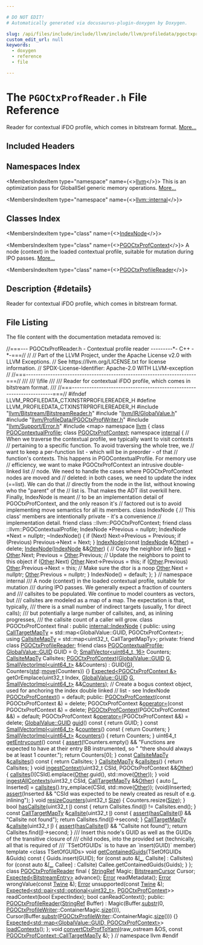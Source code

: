 ```yaml
---

# DO NOT EDIT!
# Automatically generated via docusaurus-plugin-doxygen by Doxygen.

slug: /api/files/include/include/llvm/include/llvm/profiledata/pgoctxprofreader-h
custom_edit_url: null
keywords:
  - doxygen
  - reference
  - file

---
```





# The `PGOCtxProfReader.h` File Reference

<DoxygenPage pluginConfig={pluginConfig}>

Reader for contextual iFDO profile, which comes in bitstream format. <a href="#details">More...</a>

## Included Headers

<IncludesList>
<IncludesListItem
  filePath="llvm/Bitstream/BitstreamReader.h"
  permalink="/docs/api/files/include/include/llvm/include/llvm/bitstream/bitstreamreader-h"
  isLocal="true" />
<IncludesListItem
  filePath="llvm/IR/GlobalValue.h"
  permalink="/docs/api/files/include/include/llvm/include/llvm/ir/globalvalue-h"
  isLocal="true" />
<IncludesListItem
  filePath="llvm/ProfileData/PGOCtxProfWriter.h"
  permalink="/docs/api/files/include/include/llvm/include/llvm/profiledata/pgoctxprofwriter-h"
  isLocal="true" />
<IncludesListItem
  filePath="llvm/Support/Error.h"
  permalink="/docs/api/files/include/include/llvm/include/llvm/support/error-h"
  isLocal="true" />
<IncludesListItem
  filePath="map"
  permalink=""
  isLocal="false" />
</IncludesList>

## Namespaces Index

<MembersIndex>

<MembersIndexItem
  type="namespace"
  name={<><a href="/docs/api/namespaces/llvm">llvm</a></>}>
This is an optimization pass for GlobalISel generic memory operations. <a href="/docs/api/namespaces/llvm/#details">More...</a>
</MembersIndexItem>

<MembersIndexItem
  type="namespace"
  name={<><a href="/docs/api/namespaces/llvm/internal">llvm::internal</a></>}>
</MembersIndexItem>

</MembersIndex>

## Classes Index

<MembersIndex>

<MembersIndexItem
  type="class"
  name={<><a href="/docs/api/classes/llvm/internal/indexnode">IndexNode</a></>}>
</MembersIndexItem>

<MembersIndexItem
  type="class"
  name={<><a href="/docs/api/classes/llvm/pgoctxprofcontext">PGOCtxProfContext</a></>}>
A node (context) in the loaded contextual profile, suitable for mutation during IPO passes. <a href="/docs/api/classes/llvm/pgoctxprofcontext/#details">More...</a>
</MembersIndexItem>

<MembersIndexItem
  type="class"
  name={<><a href="/docs/api/classes/llvm/pgoctxprofilereader">PGOCtxProfileReader</a></>}>
</MembersIndexItem>

</MembersIndex>

## Description {#details}

Reader for contextual iFDO profile, which comes in bitstream format.

## File Listing

The file content with the documentation metadata removed is:

<ProgramListing>

<Link id="l00001" /><CodeLine lineNumber="1"><Highlight kind="comment">//===--- PGOCtxProfReader.h - Contextual profile reader ---------&#42;- C++ -&#42;-===//</Highlight><Highlight kind="normal"></Highlight></CodeLine>
<Link id="l00002" /><CodeLine lineNumber="2"><Highlight kind="normal"></Highlight><Highlight kind="comment">//</Highlight><Highlight kind="normal"></Highlight></CodeLine>
<Link id="l00003" /><CodeLine lineNumber="3"><Highlight kind="normal"></Highlight><Highlight kind="comment">// Part of the LLVM Project, under the Apache License v2.0 with LLVM Exceptions.</Highlight><Highlight kind="normal"></Highlight></CodeLine>
<Link id="l00004" /><CodeLine lineNumber="4"><Highlight kind="normal"></Highlight><Highlight kind="comment">// See https://llvm.org/LICENSE.txt for license information.</Highlight><Highlight kind="normal"></Highlight></CodeLine>
<Link id="l00005" /><CodeLine lineNumber="5"><Highlight kind="normal"></Highlight><Highlight kind="comment">// SPDX-License-Identifier: Apache-2.0 WITH LLVM-exception</Highlight><Highlight kind="normal"></Highlight></CodeLine>
<Link id="l00006" /><CodeLine lineNumber="6"><Highlight kind="normal"></Highlight><Highlight kind="comment">//</Highlight><Highlight kind="normal"></Highlight></CodeLine>
<Link id="l00007" /><CodeLine lineNumber="7"><Highlight kind="normal"></Highlight><Highlight kind="comment">//===----------------------------------------------------------------------===//</Highlight><Highlight kind="comment"></Highlight></CodeLine>
<Link id="l00008" /><CodeLine lineNumber="8"><Highlight kind="comment">///</Highlight></CodeLine>
<Link id="l00009" /><CodeLine lineNumber="9"><Highlight kind="comment">/// \\file</Highlight></CodeLine>
<Link id="l00010" /><CodeLine lineNumber="10"><Highlight kind="comment">///</Highlight></CodeLine>
<Link id="l00011" /><CodeLine lineNumber="11"><Highlight kind="comment">/// Reader for contextual iFDO profile, which comes in bitstream format.</Highlight></CodeLine>
<Link id="l00012" /><CodeLine lineNumber="12"><Highlight kind="comment">///</Highlight><Highlight kind="normal"></Highlight></CodeLine>
<Link id="l00013" /><CodeLine lineNumber="13"><Highlight kind="normal"></Highlight><Highlight kind="comment">//===----------------------------------------------------------------------===//</Highlight><Highlight kind="normal"></Highlight></CodeLine>
<Link id="l00014" /><CodeLine lineNumber="14"><Highlight kind="normal"></Highlight></CodeLine>
<Link id="l00015" /><CodeLine lineNumber="15"><Highlight kind="normal"></Highlight><Highlight kind="preprocessor">#ifndef LLVM&#95;PROFILEDATA&#95;CTXINSTRPROFILEREADER&#95;H</Highlight><Highlight kind="normal"></Highlight></CodeLine>
<Link id="l00016" /><CodeLine lineNumber="16"><Highlight kind="normal"></Highlight><Highlight kind="preprocessor">#define LLVM&#95;PROFILEDATA&#95;CTXINSTRPROFILEREADER&#95;H</Highlight><Highlight kind="normal"></Highlight></CodeLine>
<Link id="l00017" /><CodeLine lineNumber="17"><Highlight kind="normal"></Highlight></CodeLine>
<Link id="l00018" /><CodeLine lineNumber="18"><Highlight kind="normal"></Highlight><Highlight kind="preprocessor">#include &quot;<a href="/docs/api/files/include/include/llvm/include/llvm/bitstream/bitstreamreader-h">llvm/Bitstream/BitstreamReader.h</a>&quot;</Highlight><Highlight kind="normal"></Highlight></CodeLine>
<Link id="l00019" /><CodeLine lineNumber="19"><Highlight kind="normal"></Highlight><Highlight kind="preprocessor">#include &quot;<a href="/docs/api/files/include/include/llvm/include/llvm/ir/globalvalue-h">llvm/IR/GlobalValue.h</a>&quot;</Highlight><Highlight kind="normal"></Highlight></CodeLine>
<Link id="l00020" /><CodeLine lineNumber="20"><Highlight kind="normal"></Highlight><Highlight kind="preprocessor">#include &quot;<a href="/docs/api/files/include/include/llvm/include/llvm/profiledata/pgoctxprofwriter-h">llvm/ProfileData/PGOCtxProfWriter.h</a>&quot;</Highlight><Highlight kind="normal"></Highlight></CodeLine>
<Link id="l00021" /><CodeLine lineNumber="21"><Highlight kind="normal"></Highlight><Highlight kind="preprocessor">#include &quot;<a href="/docs/api/files/include/include/llvm/include/llvm/support/error-h">llvm/Support/Error.h</a>&quot;</Highlight><Highlight kind="normal"></Highlight></CodeLine>
<Link id="l00022" /><CodeLine lineNumber="22"><Highlight kind="normal"></Highlight><Highlight kind="preprocessor">#include &lt;map&gt;</Highlight><Highlight kind="normal"></Highlight></CodeLine>
<Link id="l00023" /><CodeLine lineNumber="23"><Highlight kind="normal"></Highlight></CodeLine>
<Link id="l00024" /><CodeLine lineNumber="24"><Highlight kind="normal"></Highlight><Highlight kind="keyword">namespace </Highlight><Highlight kind="normal"><a href="/docs/api/namespaces/llvm">llvm</a> &#123;</Highlight></CodeLine>
<Link id="l00025" /><CodeLine lineNumber="25"><Highlight kind="normal"></Highlight><Highlight kind="keyword">class </Highlight><Highlight kind="normal"><a href="/docs/api/classes/llvm/pgocontextualprofile">PGOContextualProfile</a>;</Highlight></CodeLine>
<Link id="l00026" /><CodeLine lineNumber="26"><Highlight kind="normal"></Highlight><Highlight kind="keyword">class </Highlight><Highlight kind="normal"><a href="/docs/api/classes/llvm/pgoctxprofcontext">PGOCtxProfContext</a>;</Highlight></CodeLine>
<Link id="l00027" /><CodeLine lineNumber="27"><Highlight kind="normal"></Highlight></CodeLine>
<Link id="l00028" /><CodeLine lineNumber="28" lineLink="/docs/api/namespaces/llvm/internal"><Highlight kind="normal"></Highlight><Highlight kind="keyword">namespace </Highlight><Highlight kind="normal"><a href="/docs/api/namespaces/llvm/internal">internal</a> &#123;</Highlight></CodeLine>
<Link id="l00029" /><CodeLine lineNumber="29"><Highlight kind="normal"></Highlight><Highlight kind="comment">// When we traverse the contextual profile, we typically want to visit contexts</Highlight><Highlight kind="normal"></Highlight></CodeLine>
<Link id="l00030" /><CodeLine lineNumber="30"><Highlight kind="normal"></Highlight><Highlight kind="comment">// pertaining to a specific function. To avoid traversing the whole tree, we</Highlight><Highlight kind="normal"></Highlight></CodeLine>
<Link id="l00031" /><CodeLine lineNumber="31"><Highlight kind="normal"></Highlight><Highlight kind="comment">// want to keep a per-function list - which will be in preorder - of that</Highlight><Highlight kind="normal"></Highlight></CodeLine>
<Link id="l00032" /><CodeLine lineNumber="32"><Highlight kind="normal"></Highlight><Highlight kind="comment">// function&#39;s contexts. This happens in PGOContextualProfile. For memory use</Highlight><Highlight kind="normal"></Highlight></CodeLine>
<Link id="l00033" /><CodeLine lineNumber="33"><Highlight kind="normal"></Highlight><Highlight kind="comment">// efficiency, we want to make PGOCtxProfContext an intrusive double-linked list</Highlight><Highlight kind="normal"></Highlight></CodeLine>
<Link id="l00034" /><CodeLine lineNumber="34"><Highlight kind="normal"></Highlight><Highlight kind="comment">// node. We need to handle the cases where PGOCtxProfContext nodes are moved and</Highlight><Highlight kind="normal"></Highlight></CodeLine>
<Link id="l00035" /><CodeLine lineNumber="35"><Highlight kind="normal"></Highlight><Highlight kind="comment">// deleted: in both cases, we need to update the index (==list). We can do that</Highlight><Highlight kind="normal"></Highlight></CodeLine>
<Link id="l00036" /><CodeLine lineNumber="36"><Highlight kind="normal"></Highlight><Highlight kind="comment">// directly from the node in the list, without knowing who the &quot;parent&quot; of the</Highlight><Highlight kind="normal"></Highlight></CodeLine>
<Link id="l00037" /><CodeLine lineNumber="37"><Highlight kind="normal"></Highlight><Highlight kind="comment">// list is. That makes the ADT ilist overkill here. Finally, IndexNode is meant</Highlight><Highlight kind="normal"></Highlight></CodeLine>
<Link id="l00038" /><CodeLine lineNumber="38"><Highlight kind="normal"></Highlight><Highlight kind="comment">// to be an implementation detail of PGOCtxProfContext, and the only reason it&#39;s</Highlight><Highlight kind="normal"></Highlight></CodeLine>
<Link id="l00039" /><CodeLine lineNumber="39"><Highlight kind="normal"></Highlight><Highlight kind="comment">// factored out is to avoid implementing move semantics for all its members.</Highlight><Highlight kind="normal"></Highlight></CodeLine>
<Link id="l00040" /><CodeLine lineNumber="40" lineLink="/docs/api/classes/llvm/internal/indexnode"><Highlight kind="normal"></Highlight><Highlight kind="keyword">class </Highlight><Highlight kind="normal">IndexNode &#123;</Highlight></CodeLine>
<Link id="l00041" /><CodeLine lineNumber="41"><Highlight kind="normal">  </Highlight><Highlight kind="comment">// This class&#39; members are intentionally private - it&#39;s a convenience</Highlight><Highlight kind="normal"></Highlight></CodeLine>
<Link id="l00042" /><CodeLine lineNumber="42"><Highlight kind="normal">  </Highlight><Highlight kind="comment">// implementation detail.</Highlight><Highlight kind="normal"></Highlight></CodeLine>
<Link id="l00043" /><CodeLine lineNumber="43" lineLink="/docs/api/classes/llvm/internal/indexnode/#a6b64dd80c6b11c12c92211770f6bb015"><Highlight kind="normal">  </Highlight><Highlight kind="keyword">friend</Highlight><Highlight kind="normal"> class ::llvm::PGOCtxProfContext;</Highlight></CodeLine>
<Link id="l00044" /><CodeLine lineNumber="44" lineLink="/docs/api/classes/llvm/internal/indexnode/#a14edb68a47432e537dc1e7f23280e618"><Highlight kind="normal">  </Highlight><Highlight kind="keyword">friend</Highlight><Highlight kind="normal"> class ::llvm::PGOContextualProfile;</Highlight></CodeLine>
<Link id="l00045" /><CodeLine lineNumber="45"><Highlight kind="normal"></Highlight></CodeLine>
<Link id="l00046" /><CodeLine lineNumber="46"><Highlight kind="normal">  IndexNode &#42;Previous = </Highlight><Highlight kind="keyword">nullptr</Highlight><Highlight kind="normal">;</Highlight></CodeLine>
<Link id="l00047" /><CodeLine lineNumber="47"><Highlight kind="normal">  IndexNode &#42;Next = </Highlight><Highlight kind="keyword">nullptr</Highlight><Highlight kind="normal">;</Highlight></CodeLine>
<Link id="l00048" /><CodeLine lineNumber="48"><Highlight kind="normal"></Highlight></CodeLine>
<Link id="l00049" /><CodeLine lineNumber="49"><Highlight kind="normal">  ~IndexNode() &#123;</Highlight></CodeLine>
<Link id="l00050" /><CodeLine lineNumber="50"><Highlight kind="normal">    </Highlight><Highlight kind="keywordflow">if</Highlight><Highlight kind="normal"> (Next)</Highlight></CodeLine>
<Link id="l00051" /><CodeLine lineNumber="51"><Highlight kind="normal">      Next-&gt;Previous = Previous;</Highlight></CodeLine>
<Link id="l00052" /><CodeLine lineNumber="52"><Highlight kind="normal">    </Highlight><Highlight kind="keywordflow">if</Highlight><Highlight kind="normal"> (Previous)</Highlight></CodeLine>
<Link id="l00053" /><CodeLine lineNumber="53"><Highlight kind="normal">      Previous-&gt;Next = Next;</Highlight></CodeLine>
<Link id="l00054" /><CodeLine lineNumber="54"><Highlight kind="normal">  &#125;</Highlight></CodeLine>
<Link id="l00055" /><CodeLine lineNumber="55"><Highlight kind="normal"></Highlight></CodeLine>
<Link id="l00056" /><CodeLine lineNumber="56"><Highlight kind="normal">  <a href="/docs/api/classes/llvm/internal/indexnode">IndexNode</a>(</Highlight><Highlight kind="keyword">const</Highlight><Highlight kind="normal"> <a href="/docs/api/classes/llvm/internal/indexnode">IndexNode</a> &amp;<a href="/docs/api/namespaces/llvm/#a9eb4f5b98b70ee4fab9614ed58282c1fa6311ae17c1ee52b36e68aaf4ad066387">Other</a>) = </Highlight><Highlight kind="keyword">delete</Highlight><Highlight kind="normal">;</Highlight></CodeLine>
<Link id="l00057" /><CodeLine lineNumber="57"><Highlight kind="normal"></Highlight></CodeLine>
<Link id="l00058" /><CodeLine lineNumber="58"><Highlight kind="normal">  <a href="/docs/api/classes/llvm/internal/indexnode">IndexNode</a>(<a href="/docs/api/classes/llvm/internal/indexnode">IndexNode</a> &amp;&amp;<a href="/docs/api/namespaces/llvm/#a9eb4f5b98b70ee4fab9614ed58282c1fa6311ae17c1ee52b36e68aaf4ad066387">Other</a>) &#123;</Highlight></CodeLine>
<Link id="l00059" /><CodeLine lineNumber="59"><Highlight kind="normal">    </Highlight><Highlight kind="comment">// Copy the neighbor info</Highlight><Highlight kind="normal"></Highlight></CodeLine>
<Link id="l00060" /><CodeLine lineNumber="60"><Highlight kind="normal">    <a href="/docs/api/namespaces/llvm/#ab13c360340346d082b959b8cd79f2c1a">Next</a> = <a href="/docs/api/namespaces/llvm/#a9eb4f5b98b70ee4fab9614ed58282c1fa6311ae17c1ee52b36e68aaf4ad066387">Other</a>.Next;</Highlight></CodeLine>
<Link id="l00061" /><CodeLine lineNumber="61"><Highlight kind="normal">    Previous = <a href="/docs/api/namespaces/llvm/#a9eb4f5b98b70ee4fab9614ed58282c1fa6311ae17c1ee52b36e68aaf4ad066387">Other</a>.Previous;</Highlight></CodeLine>
<Link id="l00062" /><CodeLine lineNumber="62"><Highlight kind="normal"></Highlight></CodeLine>
<Link id="l00063" /><CodeLine lineNumber="63"><Highlight kind="normal">    </Highlight><Highlight kind="comment">// Update the neighbors to point to this object</Highlight><Highlight kind="normal"></Highlight></CodeLine>
<Link id="l00064" /><CodeLine lineNumber="64"><Highlight kind="normal">    </Highlight><Highlight kind="keywordflow">if</Highlight><Highlight kind="normal"> (<a href="/docs/api/namespaces/llvm/#a9eb4f5b98b70ee4fab9614ed58282c1fa6311ae17c1ee52b36e68aaf4ad066387">Other</a>.Next)</Highlight></CodeLine>
<Link id="l00065" /><CodeLine lineNumber="65"><Highlight kind="normal">      <a href="/docs/api/namespaces/llvm/#a9eb4f5b98b70ee4fab9614ed58282c1fa6311ae17c1ee52b36e68aaf4ad066387">Other</a>.Next-&gt;Previous = </Highlight><Highlight kind="keyword">this</Highlight><Highlight kind="normal">;</Highlight></CodeLine>
<Link id="l00066" /><CodeLine lineNumber="66"><Highlight kind="normal">    </Highlight><Highlight kind="keywordflow">if</Highlight><Highlight kind="normal"> (<a href="/docs/api/namespaces/llvm/#a9eb4f5b98b70ee4fab9614ed58282c1fa6311ae17c1ee52b36e68aaf4ad066387">Other</a>.Previous)</Highlight></CodeLine>
<Link id="l00067" /><CodeLine lineNumber="67"><Highlight kind="normal">      <a href="/docs/api/namespaces/llvm/#a9eb4f5b98b70ee4fab9614ed58282c1fa6311ae17c1ee52b36e68aaf4ad066387">Other</a>.Previous-&gt;Next = </Highlight><Highlight kind="keyword">this</Highlight><Highlight kind="normal">;</Highlight></CodeLine>
<Link id="l00068" /><CodeLine lineNumber="68"><Highlight kind="normal"></Highlight></CodeLine>
<Link id="l00069" /><CodeLine lineNumber="69"><Highlight kind="normal">    </Highlight><Highlight kind="comment">// Make sure the dtor is a noop</Highlight><Highlight kind="normal"></Highlight></CodeLine>
<Link id="l00070" /><CodeLine lineNumber="70"><Highlight kind="normal">    <a href="/docs/api/namespaces/llvm/#a9eb4f5b98b70ee4fab9614ed58282c1fa6311ae17c1ee52b36e68aaf4ad066387">Other</a>.Next = </Highlight><Highlight kind="keyword">nullptr</Highlight><Highlight kind="normal">;</Highlight></CodeLine>
<Link id="l00071" /><CodeLine lineNumber="71"><Highlight kind="normal">    <a href="/docs/api/namespaces/llvm/#a9eb4f5b98b70ee4fab9614ed58282c1fa6311ae17c1ee52b36e68aaf4ad066387">Other</a>.Previous = </Highlight><Highlight kind="keyword">nullptr</Highlight><Highlight kind="normal">;</Highlight></CodeLine>
<Link id="l00072" /><CodeLine lineNumber="72"><Highlight kind="normal">  &#125;</Highlight></CodeLine>
<Link id="l00073" /><CodeLine lineNumber="73"><Highlight kind="normal">  IndexNode() = </Highlight><Highlight kind="keywordflow">default</Highlight><Highlight kind="normal">;</Highlight></CodeLine>
<Link id="l00074" /><CodeLine lineNumber="74"><Highlight kind="normal">&#125;;</Highlight></CodeLine>
<Link id="l00075" /><CodeLine lineNumber="75"><Highlight kind="normal">&#125; </Highlight><Highlight kind="comment">// namespace internal</Highlight><Highlight kind="normal"></Highlight></CodeLine>
<Link id="l00076" /><CodeLine lineNumber="76"><Highlight kind="normal"></Highlight><Highlight kind="comment"></Highlight></CodeLine>
<Link id="l00077" /><CodeLine lineNumber="77"><Highlight kind="comment">/// A node (context) in the loaded contextual profile, suitable for mutation</Highlight></CodeLine>
<Link id="l00078" /><CodeLine lineNumber="78"><Highlight kind="comment">/// during IPO passes. We generally expect a fraction of counters and</Highlight></CodeLine>
<Link id="l00079" /><CodeLine lineNumber="79"><Highlight kind="comment">/// callsites to be populated. We continue to model counters as vectors, but</Highlight></CodeLine>
<Link id="l00080" /><CodeLine lineNumber="80"><Highlight kind="comment">/// callsites are modeled as a map of a map. The expectation is that, typically,</Highlight></CodeLine>
<Link id="l00081" /><CodeLine lineNumber="81"><Highlight kind="comment">/// there is a small number of indirect targets (usually, 1 for direct calls);</Highlight></CodeLine>
<Link id="l00082" /><CodeLine lineNumber="82"><Highlight kind="comment">/// but potentially a large number of callsites, and, as inlining progresses,</Highlight></CodeLine>
<Link id="l00083" /><CodeLine lineNumber="83"><Highlight kind="comment">/// the callsite count of a caller will grow.</Highlight><Highlight kind="normal"></Highlight></CodeLine>
<Link id="l00084" /><CodeLine lineNumber="84" lineLink="/docs/api/classes/llvm/pgoctxprofcontext"><Highlight kind="normal"></Highlight><Highlight kind="keyword">class </Highlight><Highlight kind="normal">PGOCtxProfContext final : </Highlight><Highlight kind="keyword">public</Highlight><Highlight kind="normal"> <a href="/docs/api/classes/llvm/internal/indexnode">internal::IndexNode</a> &#123;</Highlight></CodeLine>
<Link id="l00085" /><CodeLine lineNumber="85"><Highlight kind="normal"></Highlight><Highlight kind="keyword">public</Highlight><Highlight kind="normal">:</Highlight></CodeLine>
<Link id="l00086" /><CodeLine lineNumber="86" lineLink="/docs/api/classes/llvm/pgoctxprofcontext/#afe49915d2374d86f45b65d4bbc8f7208"><Highlight kind="normal">  </Highlight><Highlight kind="keyword">using </Highlight><Highlight kind="normal"><a href="/docs/api/classes/llvm/pgoctxprofcontext/#afe49915d2374d86f45b65d4bbc8f7208">CallTargetMapTy</a> = std::map&lt;GlobalValue::GUID, PGOCtxProfContext&gt;;</Highlight></CodeLine>
<Link id="l00087" /><CodeLine lineNumber="87" lineLink="/docs/api/classes/llvm/pgoctxprofcontext/#a9cb043dbc57db0649037709a60529e16"><Highlight kind="normal">  </Highlight><Highlight kind="keyword">using </Highlight><Highlight kind="normal"><a href="/docs/api/classes/llvm/pgoctxprofcontext/#a9cb043dbc57db0649037709a60529e16">CallsiteMapTy</a> = std::map&lt;uint32&#95;t, CallTargetMapTy&gt;;</Highlight></CodeLine>
<Link id="l00088" /><CodeLine lineNumber="88"><Highlight kind="normal"></Highlight></CodeLine>
<Link id="l00089" /><CodeLine lineNumber="89"><Highlight kind="normal"></Highlight><Highlight kind="keyword">private</Highlight><Highlight kind="normal">:</Highlight></CodeLine>
<Link id="l00090" /><CodeLine lineNumber="90" lineLink="/docs/api/classes/llvm/pgoctxprofcontext/#a5eee2a5c5b86585caa32abaa8fcb4a54"><Highlight kind="normal">  </Highlight><Highlight kind="keyword">friend</Highlight><Highlight kind="normal"> </Highlight><Highlight kind="keyword">class </Highlight><Highlight kind="normal"><a href="/docs/api/classes/llvm/pgoctxprofcontext/#a5eee2a5c5b86585caa32abaa8fcb4a54">PGOCtxProfileReader</a>;</Highlight></CodeLine>
<Link id="l00091" /><CodeLine lineNumber="91" lineLink="/docs/api/classes/llvm/pgoctxprofcontext/#a4dc59ccb7765b51255a78706719f6331"><Highlight kind="normal">  </Highlight><Highlight kind="keyword">friend</Highlight><Highlight kind="normal"> </Highlight><Highlight kind="keyword">class </Highlight><Highlight kind="normal"><a href="/docs/api/classes/llvm/pgoctxprofcontext/#a4dc59ccb7765b51255a78706719f6331">PGOContextualProfile</a>;</Highlight></CodeLine>
<Link id="l00092" /><CodeLine lineNumber="92"><Highlight kind="normal"></Highlight></CodeLine>
<Link id="l00093" /><CodeLine lineNumber="93"><Highlight kind="normal">  <a href="/docs/api/classes/llvm/globalvalue/#a3af0428ec6e48cb2f05c199b7b9f7e07">GlobalValue::GUID</a> GUID = 0;</Highlight></CodeLine>
<Link id="l00094" /><CodeLine lineNumber="94"><Highlight kind="normal">  <a href="/docs/api/classes/llvm/smallvector">SmallVector&lt;uint64&#95;t, 16&gt;</a> Counters;</Highlight></CodeLine>
<Link id="l00095" /><CodeLine lineNumber="95"><Highlight kind="normal">  <a href="/docs/api/classes/llvm/pgoctxprofcontext/#a9cb043dbc57db0649037709a60529e16">CallsiteMapTy</a> Callsites;</Highlight></CodeLine>
<Link id="l00096" /><CodeLine lineNumber="96"><Highlight kind="normal"></Highlight></CodeLine>
<Link id="l00097" /><CodeLine lineNumber="97"><Highlight kind="normal">  <a href="/docs/api/classes/llvm/internal/indexnode/#a6b64dd80c6b11c12c92211770f6bb015">PGOCtxProfContext</a>(<a href="/docs/api/classes/llvm/globalvalue/#a3af0428ec6e48cb2f05c199b7b9f7e07">GlobalValue::GUID</a> <a href="/docs/api/files/lib/lib/support/md5-cpp/#ad96b7cf3182ce2ba85e5a7a93b12c441">G</a>, <a href="/docs/api/classes/llvm/smallvectorimpl">SmallVectorImpl&lt;uint64&#95;t&gt;</a> &amp;&amp;Counters)</Highlight></CodeLine>
<Link id="l00098" /><CodeLine lineNumber="98"><Highlight kind="normal">      : GUID(<a href="/docs/api/files/lib/lib/support/md5-cpp/#ad96b7cf3182ce2ba85e5a7a93b12c441">G</a>), Counters(<a href="/docs/api/namespaces/std">std</a>::<a href="/docs/api/namespaces/llvm/#abfc9c7ecf70f66901e439f7c04ef3dbb">move</a>(Counters)) &#123;&#125;</Highlight></CodeLine>
<Link id="l00099" /><CodeLine lineNumber="99"><Highlight kind="normal"></Highlight></CodeLine>
<Link id="l00100" /><CodeLine lineNumber="100"><Highlight kind="normal">  <a href="/docs/api/classes/llvm/expected">Expected&lt;PGOCtxProfContext &amp;&gt;</a></Highlight></CodeLine>
<Link id="l00101" /><CodeLine lineNumber="101"><Highlight kind="normal">  getOrEmplace(uint32&#95;t Index, <a href="/docs/api/classes/llvm/globalvalue/#a3af0428ec6e48cb2f05c199b7b9f7e07">GlobalValue::GUID</a> <a href="/docs/api/files/lib/lib/support/md5-cpp/#ad96b7cf3182ce2ba85e5a7a93b12c441">G</a>,</Highlight></CodeLine>
<Link id="l00102" /><CodeLine lineNumber="102"><Highlight kind="normal">               <a href="/docs/api/classes/llvm/smallvectorimpl">SmallVectorImpl&lt;uint64&#95;t&gt;</a> &amp;&amp;<a href="/docs/api/namespaces/llvm/#af59335be18fa802d111a646be658b7d0a1825325dad32bd15f145220a44e0c010">Counters</a>);</Highlight></CodeLine>
<Link id="l00103" /><CodeLine lineNumber="103"><Highlight kind="normal"></Highlight></CodeLine>
<Link id="l00104" /><CodeLine lineNumber="104"><Highlight kind="normal">  </Highlight><Highlight kind="comment">// Create a bogus context object, used for anchoring the index double linked</Highlight><Highlight kind="normal"></Highlight></CodeLine>
<Link id="l00105" /><CodeLine lineNumber="105"><Highlight kind="normal">  </Highlight><Highlight kind="comment">// list - see IndexNode</Highlight><Highlight kind="normal"></Highlight></CodeLine>
<Link id="l00106" /><CodeLine lineNumber="106"><Highlight kind="normal">  <a href="/docs/api/classes/llvm/internal/indexnode/#a6b64dd80c6b11c12c92211770f6bb015">PGOCtxProfContext</a>() = </Highlight><Highlight kind="keywordflow">default</Highlight><Highlight kind="normal">;</Highlight></CodeLine>
<Link id="l00107" /><CodeLine lineNumber="107"><Highlight kind="normal"></Highlight></CodeLine>
<Link id="l00108" /><CodeLine lineNumber="108"><Highlight kind="normal"></Highlight><Highlight kind="keyword">public</Highlight><Highlight kind="normal">:</Highlight></CodeLine>
<Link id="l00109" /><CodeLine lineNumber="109" lineLink="/docs/api/classes/llvm/pgoctxprofcontext/#ad0604c5abdc7da89b81326afeb82e6c0"><Highlight kind="normal">  <a href="/docs/api/classes/llvm/pgoctxprofcontext/#ad0604c5abdc7da89b81326afeb82e6c0">PGOCtxProfContext</a>(</Highlight><Highlight kind="keyword">const</Highlight><Highlight kind="normal"> PGOCtxProfContext &amp;) = </Highlight><Highlight kind="keyword">delete</Highlight><Highlight kind="normal">;</Highlight></CodeLine>
<Link id="l00110" /><CodeLine lineNumber="110" lineLink="/docs/api/classes/llvm/pgoctxprofcontext/#a40030f2b2e018f37b5d31a0bc0afb18a"><Highlight kind="normal">  PGOCtxProfContext &amp;<a href="/docs/api/classes/llvm/pgoctxprofcontext/#a40030f2b2e018f37b5d31a0bc0afb18a">operator=</a>(</Highlight><Highlight kind="keyword">const</Highlight><Highlight kind="normal"> PGOCtxProfContext &amp;) = </Highlight><Highlight kind="keyword">delete</Highlight><Highlight kind="normal">;</Highlight></CodeLine>
<Link id="l00111" /><CodeLine lineNumber="111" lineLink="/docs/api/classes/llvm/pgoctxprofcontext/#af0225927aae869b65a46601ed2ae1670"><Highlight kind="normal">  <a href="/docs/api/classes/llvm/pgoctxprofcontext/#af0225927aae869b65a46601ed2ae1670">PGOCtxProfContext</a>(PGOCtxProfContext &amp;&amp;) = </Highlight><Highlight kind="keywordflow">default</Highlight><Highlight kind="normal">;</Highlight></CodeLine>
<Link id="l00112" /><CodeLine lineNumber="112" lineLink="/docs/api/classes/llvm/pgoctxprofcontext/#a56d79c715c6503da9e9e689386a5d402"><Highlight kind="normal">  PGOCtxProfContext &amp;<a href="/docs/api/classes/llvm/pgoctxprofcontext/#a56d79c715c6503da9e9e689386a5d402">operator=</a>(PGOCtxProfContext &amp;&amp;) = </Highlight><Highlight kind="keyword">delete</Highlight><Highlight kind="normal">;</Highlight></CodeLine>
<Link id="l00113" /><CodeLine lineNumber="113"><Highlight kind="normal"></Highlight></CodeLine>
<Link id="l00114" /><CodeLine lineNumber="114" lineLink="/docs/api/classes/llvm/pgoctxprofcontext/#a37934d41ac1655fc180d52f0bbfbbd12"><Highlight kind="normal">  <a href="/docs/api/classes/llvm/globalvalue/#a3af0428ec6e48cb2f05c199b7b9f7e07">GlobalValue::GUID</a> <a href="/docs/api/classes/llvm/pgoctxprofcontext/#a37934d41ac1655fc180d52f0bbfbbd12">guid</a>()</Highlight><Highlight kind="keyword"> const </Highlight><Highlight kind="normal">&#123; </Highlight><Highlight kind="keywordflow">return</Highlight><Highlight kind="normal"> GUID; &#125;</Highlight></CodeLine>
<Link id="l00115" /><CodeLine lineNumber="115" lineLink="/docs/api/classes/llvm/pgoctxprofcontext/#a8c5af98c923e92256dab0c5e6da81c41"><Highlight kind="normal">  </Highlight><Highlight kind="keyword">const</Highlight><Highlight kind="normal"> <a href="/docs/api/classes/llvm/smallvectorimpl">SmallVectorImpl&lt;uint64&#95;t&gt;</a> &amp;<a href="/docs/api/classes/llvm/pgoctxprofcontext/#a8c5af98c923e92256dab0c5e6da81c41">counters</a>()</Highlight><Highlight kind="keyword"> const </Highlight><Highlight kind="normal">&#123; </Highlight><Highlight kind="keywordflow">return</Highlight><Highlight kind="normal"> Counters; &#125;</Highlight></CodeLine>
<Link id="l00116" /><CodeLine lineNumber="116" lineLink="/docs/api/classes/llvm/pgoctxprofcontext/#a03288c1ccffc0a95eec4fdcbeba87965"><Highlight kind="normal">  <a href="/docs/api/classes/llvm/smallvectorimpl">SmallVectorImpl&lt;uint64&#95;t&gt;</a> &amp;<a href="/docs/api/classes/llvm/pgoctxprofcontext/#a03288c1ccffc0a95eec4fdcbeba87965">counters</a>() &#123; </Highlight><Highlight kind="keywordflow">return</Highlight><Highlight kind="normal"> Counters; &#125;</Highlight></CodeLine>
<Link id="l00117" /><CodeLine lineNumber="117"><Highlight kind="normal"></Highlight></CodeLine>
<Link id="l00118" /><CodeLine lineNumber="118" lineLink="/docs/api/classes/llvm/pgoctxprofcontext/#a60c1e574aa000599441c31edd1ca722b"><Highlight kind="normal">  uint64&#95;t <a href="/docs/api/classes/llvm/pgoctxprofcontext/#a60c1e574aa000599441c31edd1ca722b">getEntrycount</a>()</Highlight><Highlight kind="keyword"> const </Highlight><Highlight kind="normal">&#123;</Highlight></CodeLine>
<Link id="l00119" /><CodeLine lineNumber="119"><Highlight kind="normal">    <a href="/docs/api/files/lib/lib/target/lib/target/amdgpu/silowercontrolflow-cpp/#a4868c5d81c5ccc98c47aeab6244346a0">assert</a>(!Counters.empty() &amp;&amp;</Highlight></CodeLine>
<Link id="l00120" /><CodeLine lineNumber="120"><Highlight kind="normal">           </Highlight><Highlight kind="stringliteral">&quot;Functions are expected to have at their entry BB instrumented, so &quot;</Highlight><Highlight kind="normal"></Highlight></CodeLine>
<Link id="l00121" /><CodeLine lineNumber="121"><Highlight kind="normal">           </Highlight><Highlight kind="stringliteral">&quot;there should always be at least 1 counter.&quot;</Highlight><Highlight kind="normal">);</Highlight></CodeLine>
<Link id="l00122" /><CodeLine lineNumber="122"><Highlight kind="normal">    </Highlight><Highlight kind="keywordflow">return</Highlight><Highlight kind="normal"> Counters&#91;0&#93;;</Highlight></CodeLine>
<Link id="l00123" /><CodeLine lineNumber="123"><Highlight kind="normal">  &#125;</Highlight></CodeLine>
<Link id="l00124" /><CodeLine lineNumber="124"><Highlight kind="normal"></Highlight></CodeLine>
<Link id="l00125" /><CodeLine lineNumber="125" lineLink="/docs/api/classes/llvm/pgoctxprofcontext/#affb11177f3ee87d20dddaed6faf94bb9"><Highlight kind="normal">  </Highlight><Highlight kind="keyword">const</Highlight><Highlight kind="normal"> <a href="/docs/api/classes/llvm/pgoctxprofcontext/#a9cb043dbc57db0649037709a60529e16">CallsiteMapTy</a> &amp;<a href="/docs/api/classes/llvm/pgoctxprofcontext/#affb11177f3ee87d20dddaed6faf94bb9">callsites</a>()</Highlight><Highlight kind="keyword"> const </Highlight><Highlight kind="normal">&#123; </Highlight><Highlight kind="keywordflow">return</Highlight><Highlight kind="normal"> Callsites; &#125;</Highlight></CodeLine>
<Link id="l00126" /><CodeLine lineNumber="126" lineLink="/docs/api/classes/llvm/pgoctxprofcontext/#ac00eff93670d3bfa9949cf4dbd713dd1"><Highlight kind="normal">  <a href="/docs/api/classes/llvm/pgoctxprofcontext/#a9cb043dbc57db0649037709a60529e16">CallsiteMapTy</a> &amp;<a href="/docs/api/classes/llvm/pgoctxprofcontext/#ac00eff93670d3bfa9949cf4dbd713dd1">callsites</a>() &#123; </Highlight><Highlight kind="keywordflow">return</Highlight><Highlight kind="normal"> Callsites; &#125;</Highlight></CodeLine>
<Link id="l00127" /><CodeLine lineNumber="127"><Highlight kind="normal"></Highlight></CodeLine>
<Link id="l00128" /><CodeLine lineNumber="128" lineLink="/docs/api/classes/llvm/pgoctxprofcontext/#ab9162fa8d2115a52011b489c91360549"><Highlight kind="normal">  </Highlight><Highlight kind="keywordtype">void</Highlight><Highlight kind="normal"> <a href="/docs/api/classes/llvm/pgoctxprofcontext/#ab9162fa8d2115a52011b489c91360549">ingestContext</a>(uint32&#95;t CSId, PGOCtxProfContext &amp;&amp;<a href="/docs/api/namespaces/llvm/#a9eb4f5b98b70ee4fab9614ed58282c1fa6311ae17c1ee52b36e68aaf4ad066387">Other</a>) &#123;</Highlight></CodeLine>
<Link id="l00129" /><CodeLine lineNumber="129"><Highlight kind="normal">    <a href="/docs/api/classes/llvm/pgoctxprofcontext/#affb11177f3ee87d20dddaed6faf94bb9">callsites</a>()&#91;CSId&#93;.emplace(<a href="/docs/api/namespaces/llvm/#a9eb4f5b98b70ee4fab9614ed58282c1fa6311ae17c1ee52b36e68aaf4ad066387">Other</a>.guid(), std::move(<a href="/docs/api/namespaces/llvm/#a9eb4f5b98b70ee4fab9614ed58282c1fa6311ae17c1ee52b36e68aaf4ad066387">Other</a>));</Highlight></CodeLine>
<Link id="l00130" /><CodeLine lineNumber="130"><Highlight kind="normal">  &#125;</Highlight></CodeLine>
<Link id="l00131" /><CodeLine lineNumber="131"><Highlight kind="normal"></Highlight></CodeLine>
<Link id="l00132" /><CodeLine lineNumber="132" lineLink="/docs/api/classes/llvm/pgoctxprofcontext/#a3ac7c86a99f1701c23abde84be3db23d"><Highlight kind="normal">  </Highlight><Highlight kind="keywordtype">void</Highlight><Highlight kind="normal"> <a href="/docs/api/classes/llvm/pgoctxprofcontext/#a3ac7c86a99f1701c23abde84be3db23d">ingestAllContexts</a>(uint32&#95;t CSId, <a href="/docs/api/classes/llvm/pgoctxprofcontext/#afe49915d2374d86f45b65d4bbc8f7208">CallTargetMapTy</a> &amp;&amp;<a href="/docs/api/namespaces/llvm/#a9eb4f5b98b70ee4fab9614ed58282c1fa6311ae17c1ee52b36e68aaf4ad066387">Other</a>) &#123;</Highlight></CodeLine>
<Link id="l00133" /><CodeLine lineNumber="133"><Highlight kind="normal">    </Highlight><Highlight kind="keyword">auto</Highlight><Highlight kind="normal"> &#91;<a href="/docs/api/files/lib/lib/target/lib/target/hexagon/lib/target/hexagon/mctargetdesc/hexagonmccodeemitter-cpp/#ae4dfd7b0d66121016d6466d2ff10e8ba">&#95;</a>, Inserted&#93; = <a href="/docs/api/classes/llvm/pgoctxprofcontext/#affb11177f3ee87d20dddaed6faf94bb9">callsites</a>().try&#95;emplace(CSId, std::move(<a href="/docs/api/namespaces/llvm/#a9eb4f5b98b70ee4fab9614ed58282c1fa6311ae17c1ee52b36e68aaf4ad066387">Other</a>));</Highlight></CodeLine>
<Link id="l00134" /><CodeLine lineNumber="134"><Highlight kind="normal">    (void)Inserted;</Highlight></CodeLine>
<Link id="l00135" /><CodeLine lineNumber="135"><Highlight kind="normal">    <a href="/docs/api/files/lib/lib/target/lib/target/amdgpu/silowercontrolflow-cpp/#a4868c5d81c5ccc98c47aeab6244346a0">assert</a>(Inserted &amp;&amp;</Highlight></CodeLine>
<Link id="l00136" /><CodeLine lineNumber="136"><Highlight kind="normal">           </Highlight><Highlight kind="stringliteral">&quot;CSId was expected to be newly created as result of e.g. inlining&quot;</Highlight><Highlight kind="normal">);</Highlight></CodeLine>
<Link id="l00137" /><CodeLine lineNumber="137"><Highlight kind="normal">  &#125;</Highlight></CodeLine>
<Link id="l00138" /><CodeLine lineNumber="138"><Highlight kind="normal"></Highlight></CodeLine>
<Link id="l00139" /><CodeLine lineNumber="139" lineLink="/docs/api/classes/llvm/pgoctxprofcontext/#a2a5cc3179a8fdf2590454a6972f9b180"><Highlight kind="normal">  </Highlight><Highlight kind="keywordtype">void</Highlight><Highlight kind="normal"> <a href="/docs/api/classes/llvm/pgoctxprofcontext/#a2a5cc3179a8fdf2590454a6972f9b180">resizeCounters</a>(uint32&#95;t <a href="/docs/api/files/lib/lib/analysis/inlineorder-cpp/#a7ee6f0cb51c3b9056199e9a0001fe8c3a6f6cb72d544962fa333e2e34ce64f719">Size</a>) &#123; Counters.resize(<a href="/docs/api/files/lib/lib/analysis/inlineorder-cpp/#a7ee6f0cb51c3b9056199e9a0001fe8c3a6f6cb72d544962fa333e2e34ce64f719">Size</a>); &#125;</Highlight></CodeLine>
<Link id="l00140" /><CodeLine lineNumber="140"><Highlight kind="normal"></Highlight></CodeLine>
<Link id="l00141" /><CodeLine lineNumber="141" lineLink="/docs/api/classes/llvm/pgoctxprofcontext/#a23f4e5815a69ebe71d3065d35ce9a475"><Highlight kind="normal">  </Highlight><Highlight kind="keywordtype">bool</Highlight><Highlight kind="normal"> <a href="/docs/api/classes/llvm/pgoctxprofcontext/#a23f4e5815a69ebe71d3065d35ce9a475">hasCallsite</a>(uint32&#95;t <a href="/docs/api/files/lib/lib/support/md5-cpp/#ac0eafdc9ee161b71e7af98af736952fd">I</a>)</Highlight><Highlight kind="keyword"> const </Highlight><Highlight kind="normal">&#123;</Highlight></CodeLine>
<Link id="l00142" /><CodeLine lineNumber="142"><Highlight kind="normal">    </Highlight><Highlight kind="keywordflow">return</Highlight><Highlight kind="normal"> Callsites.find(<a href="/docs/api/files/lib/lib/support/md5-cpp/#ac0eafdc9ee161b71e7af98af736952fd">I</a>) != Callsites.end();</Highlight></CodeLine>
<Link id="l00143" /><CodeLine lineNumber="143"><Highlight kind="normal">  &#125;</Highlight></CodeLine>
<Link id="l00144" /><CodeLine lineNumber="144"><Highlight kind="normal"></Highlight></CodeLine>
<Link id="l00145" /><CodeLine lineNumber="145" lineLink="/docs/api/classes/llvm/pgoctxprofcontext/#a528659ab2c094814e5f60c708c2e02b2"><Highlight kind="normal">  </Highlight><Highlight kind="keyword">const</Highlight><Highlight kind="normal"> <a href="/docs/api/classes/llvm/pgoctxprofcontext/#afe49915d2374d86f45b65d4bbc8f7208">CallTargetMapTy</a> &amp;<a href="/docs/api/classes/llvm/pgoctxprofcontext/#a528659ab2c094814e5f60c708c2e02b2">callsite</a>(uint32&#95;t <a href="/docs/api/files/lib/lib/support/md5-cpp/#ac0eafdc9ee161b71e7af98af736952fd">I</a>)</Highlight><Highlight kind="keyword"> const </Highlight><Highlight kind="normal">&#123;</Highlight></CodeLine>
<Link id="l00146" /><CodeLine lineNumber="146"><Highlight kind="normal">    <a href="/docs/api/files/lib/lib/target/lib/target/amdgpu/silowercontrolflow-cpp/#a4868c5d81c5ccc98c47aeab6244346a0">assert</a>(<a href="/docs/api/classes/llvm/pgoctxprofcontext/#a23f4e5815a69ebe71d3065d35ce9a475">hasCallsite</a>(<a href="/docs/api/files/lib/lib/support/md5-cpp/#ac0eafdc9ee161b71e7af98af736952fd">I</a>) &amp;&amp; </Highlight><Highlight kind="stringliteral">&quot;Callsite not found&quot;</Highlight><Highlight kind="normal">);</Highlight></CodeLine>
<Link id="l00147" /><CodeLine lineNumber="147"><Highlight kind="normal">    </Highlight><Highlight kind="keywordflow">return</Highlight><Highlight kind="normal"> Callsites.find(<a href="/docs/api/files/lib/lib/support/md5-cpp/#ac0eafdc9ee161b71e7af98af736952fd">I</a>)-&gt;second;</Highlight></CodeLine>
<Link id="l00148" /><CodeLine lineNumber="148"><Highlight kind="normal">  &#125;</Highlight></CodeLine>
<Link id="l00149" /><CodeLine lineNumber="149"><Highlight kind="normal"></Highlight></CodeLine>
<Link id="l00150" /><CodeLine lineNumber="150" lineLink="/docs/api/classes/llvm/pgoctxprofcontext/#a02b479b35fe194fed596af900827e381"><Highlight kind="normal">  <a href="/docs/api/classes/llvm/pgoctxprofcontext/#afe49915d2374d86f45b65d4bbc8f7208">CallTargetMapTy</a> &amp;<a href="/docs/api/classes/llvm/pgoctxprofcontext/#a02b479b35fe194fed596af900827e381">callsite</a>(uint32&#95;t <a href="/docs/api/files/lib/lib/support/md5-cpp/#ac0eafdc9ee161b71e7af98af736952fd">I</a>) &#123;</Highlight></CodeLine>
<Link id="l00151" /><CodeLine lineNumber="151"><Highlight kind="normal">    <a href="/docs/api/files/lib/lib/target/lib/target/amdgpu/silowercontrolflow-cpp/#a4868c5d81c5ccc98c47aeab6244346a0">assert</a>(<a href="/docs/api/classes/llvm/pgoctxprofcontext/#a23f4e5815a69ebe71d3065d35ce9a475">hasCallsite</a>(<a href="/docs/api/files/lib/lib/support/md5-cpp/#ac0eafdc9ee161b71e7af98af736952fd">I</a>) &amp;&amp; </Highlight><Highlight kind="stringliteral">&quot;Callsite not found&quot;</Highlight><Highlight kind="normal">);</Highlight></CodeLine>
<Link id="l00152" /><CodeLine lineNumber="152"><Highlight kind="normal">    </Highlight><Highlight kind="keywordflow">return</Highlight><Highlight kind="normal"> Callsites.find(<a href="/docs/api/files/lib/lib/support/md5-cpp/#ac0eafdc9ee161b71e7af98af736952fd">I</a>)-&gt;second;</Highlight></CodeLine>
<Link id="l00153" /><CodeLine lineNumber="153"><Highlight kind="normal">  &#125;</Highlight></CodeLine>
<Link id="l00154" /><CodeLine lineNumber="154"><Highlight kind="normal"></Highlight><Highlight kind="comment"></Highlight></CodeLine>
<Link id="l00155" /><CodeLine lineNumber="155"><Highlight kind="comment">  /// Insert this node&#39;s GUID as well as the GUIDs of the transitive closure of</Highlight></CodeLine>
<Link id="l00156" /><CodeLine lineNumber="156"><Highlight kind="comment">  /// child nodes, into the provided set (technically, all that is required of</Highlight></CodeLine>
<Link id="l00157" /><CodeLine lineNumber="157"><Highlight kind="comment">  /// &#96;TSetOfGUIDs&#96; is to have an &#96;insert(GUID)&#96; member)</Highlight><Highlight kind="normal"></Highlight></CodeLine>
<Link id="l00158" /><CodeLine lineNumber="158"><Highlight kind="normal">  </Highlight><Highlight kind="keyword">template</Highlight><Highlight kind="normal"> &lt;</Highlight><Highlight kind="keyword">class</Highlight><Highlight kind="normal"> TSetOfGUIDs&gt;</Highlight></CodeLine>
<Link id="l00159" /><CodeLine lineNumber="159" lineLink="/docs/api/classes/llvm/pgoctxprofcontext/#a3cbd01f1befb9ced15aca648c6b5b963"><Highlight kind="normal">  </Highlight><Highlight kind="keywordtype">void</Highlight><Highlight kind="normal"> <a href="/docs/api/classes/llvm/pgoctxprofcontext/#a3cbd01f1befb9ced15aca648c6b5b963">getContainedGuids</a>(TSetOfGUIDs &amp;Guids)</Highlight><Highlight kind="keyword"> const </Highlight><Highlight kind="normal">&#123;</Highlight></CodeLine>
<Link id="l00160" /><CodeLine lineNumber="160"><Highlight kind="normal">    Guids.insert(GUID);</Highlight></CodeLine>
<Link id="l00161" /><CodeLine lineNumber="161"><Highlight kind="normal">    </Highlight><Highlight kind="keywordflow">for</Highlight><Highlight kind="normal"> (</Highlight><Highlight kind="keyword">const</Highlight><Highlight kind="normal"> </Highlight><Highlight kind="keyword">auto</Highlight><Highlight kind="normal"> &amp;&#91;<a href="/docs/api/files/lib/lib/target/lib/target/hexagon/lib/target/hexagon/mctargetdesc/hexagonmccodeemitter-cpp/#ae4dfd7b0d66121016d6466d2ff10e8ba">&#95;</a>, Callsite&#93; : Callsites)</Highlight></CodeLine>
<Link id="l00162" /><CodeLine lineNumber="162"><Highlight kind="normal">      </Highlight><Highlight kind="keywordflow">for</Highlight><Highlight kind="normal"> (</Highlight><Highlight kind="keyword">const</Highlight><Highlight kind="normal"> </Highlight><Highlight kind="keyword">auto</Highlight><Highlight kind="normal"> &amp;&#91;<a href="/docs/api/files/lib/lib/target/lib/target/hexagon/lib/target/hexagon/mctargetdesc/hexagonmccodeemitter-cpp/#ae4dfd7b0d66121016d6466d2ff10e8ba">&#95;</a>, Callee&#93; : Callsite)</Highlight></CodeLine>
<Link id="l00163" /><CodeLine lineNumber="163"><Highlight kind="normal">        Callee.getContainedGuids(Guids);</Highlight></CodeLine>
<Link id="l00164" /><CodeLine lineNumber="164"><Highlight kind="normal">  &#125;</Highlight></CodeLine>
<Link id="l00165" /><CodeLine lineNumber="165"><Highlight kind="normal">&#125;;</Highlight></CodeLine>
<Link id="l00166" /><CodeLine lineNumber="166"><Highlight kind="normal"></Highlight></CodeLine>
<Link id="l00167" /><CodeLine lineNumber="167" lineLink="/docs/api/classes/llvm/pgoctxprofilereader"><Highlight kind="normal"></Highlight><Highlight kind="keyword">class </Highlight><Highlight kind="normal"><a href="/docs/api/classes/llvm/pgoctxprofilereader/#ac3945d70796b752bc50f1a6df5e03f2c">PGOCtxProfileReader</a> final &#123;</Highlight></CodeLine>
<Link id="l00168" /><CodeLine lineNumber="168"><Highlight kind="normal">  <a href="/docs/api/classes/llvm/stringref">StringRef</a> Magic;</Highlight></CodeLine>
<Link id="l00169" /><CodeLine lineNumber="169"><Highlight kind="normal">  <a href="/docs/api/classes/llvm/bitstreamcursor">BitstreamCursor</a> Cursor;</Highlight></CodeLine>
<Link id="l00170" /><CodeLine lineNumber="170"><Highlight kind="normal">  <a href="/docs/api/classes/llvm/expected">Expected&lt;BitstreamEntry&gt;</a> advance();</Highlight></CodeLine>
<Link id="l00171" /><CodeLine lineNumber="171"><Highlight kind="normal">  <a href="/docs/api/classes/llvm/error">Error</a> readMetadata();</Highlight></CodeLine>
<Link id="l00172" /><CodeLine lineNumber="172"><Highlight kind="normal">  <a href="/docs/api/classes/llvm/error">Error</a> wrongValue(</Highlight><Highlight kind="keyword">const</Highlight><Highlight kind="normal"> <a href="/docs/api/classes/llvm/twine">Twine</a> &amp;);</Highlight></CodeLine>
<Link id="l00173" /><CodeLine lineNumber="173"><Highlight kind="normal">  <a href="/docs/api/classes/llvm/error">Error</a> unsupported(</Highlight><Highlight kind="keyword">const</Highlight><Highlight kind="normal"> <a href="/docs/api/classes/llvm/twine">Twine</a> &amp;);</Highlight></CodeLine>
<Link id="l00174" /><CodeLine lineNumber="174"><Highlight kind="normal"></Highlight></CodeLine>
<Link id="l00175" /><CodeLine lineNumber="175"><Highlight kind="normal">  <a href="/docs/api/classes/llvm/expected">Expected&lt;std::pair&lt;std::optional&lt;uint32&#95;t&gt;</a>, <a href="/docs/api/classes/llvm/pgoctxprofcontext">PGOCtxProfContext</a>&gt;&gt;</Highlight></CodeLine>
<Link id="l00176" /><CodeLine lineNumber="176"><Highlight kind="normal">  readContext(</Highlight><Highlight kind="keywordtype">bool</Highlight><Highlight kind="normal"> ExpectIndex);</Highlight></CodeLine>
<Link id="l00177" /><CodeLine lineNumber="177"><Highlight kind="normal">  </Highlight><Highlight kind="keywordtype">bool</Highlight><Highlight kind="normal"> canReadContext();</Highlight></CodeLine>
<Link id="l00178" /><CodeLine lineNumber="178"><Highlight kind="normal"></Highlight></CodeLine>
<Link id="l00179" /><CodeLine lineNumber="179"><Highlight kind="normal"></Highlight><Highlight kind="keyword">public</Highlight><Highlight kind="normal">:</Highlight></CodeLine>
<Link id="l00180" /><CodeLine lineNumber="180" lineLink="/docs/api/classes/llvm/pgoctxprofilereader/#ac3945d70796b752bc50f1a6df5e03f2c"><Highlight kind="normal">  <a href="/docs/api/classes/llvm/pgoctxprofilereader/#ac3945d70796b752bc50f1a6df5e03f2c">PGOCtxProfileReader</a>(<a href="/docs/api/classes/llvm/stringref">StringRef</a> Buffer)</Highlight></CodeLine>
<Link id="l00181" /><CodeLine lineNumber="181"><Highlight kind="normal">      : Magic(Buffer.<a href="/docs/api/files/lib/lib/transforms/lib/transforms/utils/simplifylibcalls-cpp/#ab845621311caa169682acb9c65516ae1">substr</a>(0, <a href="/docs/api/classes/llvm/pgoctxprofilewriter">PGOCtxProfileWriter</a>::ContainerMagic.<a href="/docs/api/namespaces/llvm/#a10f3d955592ae2bc745f57e5b48ae115">size</a>())),</Highlight></CodeLine>
<Link id="l00182" /><CodeLine lineNumber="182"><Highlight kind="normal">        Cursor(Buffer.<a href="/docs/api/files/lib/lib/transforms/lib/transforms/utils/simplifylibcalls-cpp/#ab845621311caa169682acb9c65516ae1">substr</a>(<a href="/docs/api/classes/llvm/pgoctxprofilewriter">PGOCtxProfileWriter</a>::ContainerMagic.<a href="/docs/api/namespaces/llvm/#a10f3d955592ae2bc745f57e5b48ae115">size</a>())) &#123;&#125;</Highlight></CodeLine>
<Link id="l00183" /><CodeLine lineNumber="183"><Highlight kind="normal"></Highlight></CodeLine>
<Link id="l00184" /><CodeLine lineNumber="184"><Highlight kind="normal">  <a href="/docs/api/classes/llvm/expected">Expected&lt;std::map&lt;GlobalValue::GUID, PGOCtxProfContext&gt;</a>&gt; <a href="/docs/api/classes/llvm/pgoctxprofilereader/#a77404104d3023855650e4348186034e9">loadContexts</a>();</Highlight></CodeLine>
<Link id="l00185" /><CodeLine lineNumber="185"><Highlight kind="normal">&#125;;</Highlight></CodeLine>
<Link id="l00186" /><CodeLine lineNumber="186"><Highlight kind="normal"></Highlight></CodeLine>
<Link id="l00187" /><CodeLine lineNumber="187"><Highlight kind="normal"></Highlight><Highlight kind="keywordtype">void</Highlight><Highlight kind="normal"> <a href="/docs/api/namespaces/llvm/#aac5e63a43d7f652180c3ed3ed605431b">convertCtxProfToYaml</a>(raw&#95;ostream &amp;OS,</Highlight></CodeLine>
<Link id="l00188" /><CodeLine lineNumber="188"><Highlight kind="normal">                          </Highlight><Highlight kind="keyword">const</Highlight><Highlight kind="normal"> <a href="/docs/api/classes/llvm/pgoctxprofcontext/#afe49915d2374d86f45b65d4bbc8f7208">PGOCtxProfContext::CallTargetMapTy</a> &amp;);</Highlight></CodeLine>
<Link id="l00189" /><CodeLine lineNumber="189"><Highlight kind="normal">&#125; </Highlight><Highlight kind="comment">// namespace llvm</Highlight><Highlight kind="normal"></Highlight></CodeLine>
<Link id="l00190" /><CodeLine lineNumber="190"><Highlight kind="normal"></Highlight><Highlight kind="preprocessor">#endif</Highlight></CodeLine>

</ProgramListing>

</DoxygenPage>
